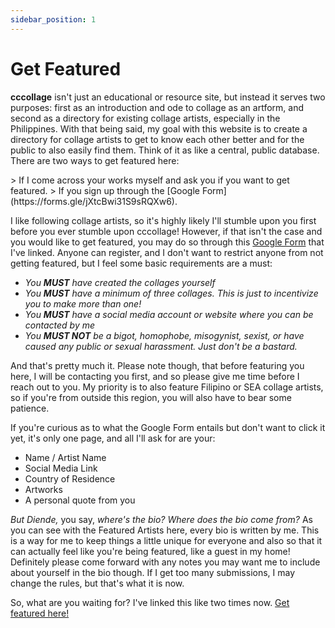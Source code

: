 ```yaml
---
sidebar_position: 1
---
```


# Get Featured


**cccollage** isn't just an educational or resource site, but instead it serves two purposes: first as an introduction and ode to collage as an artform, and second as a directory for existing collage artists, especially in the Philippines. With that being said, my goal with this website is to create a directory for collage artists to get to know each other better and for the public to also easily find them. Think of it as like a central, public database. There are two ways to get featured here:

<Tabs>
  <TabItem value="first-way" label="Method No. 1" default>
    > If I come across your works myself and ask you if you want to get featured.
  </TabItem>
  <TabItem value="second-way" label="Method No. 2">
    > If you sign up through the [Google Form](https://forms.gle/jXtcBwi31S9sRQXw6).
  </TabItem>
</Tabs>

I like following collage artists, so it's highly likely I'll stumble upon you first before you ever stumble upon cccollage! However, if that isn't the case and you would like to get featured, you may do so through this [Google Form](https://forms.gle/jXtcBwi31S9sRQXw6) that I've linked. Anyone can register, and I don't want to restrict anyone from not getting featured, but I feel some basic requirements are a must:

- *You **MUST** have created the collages yourself*
- *You **MUST** have a minimum of three collages. This is just to incentivize you to make more than one!*
- *You **MUST** have a social media account or website where you can be contacted by me*
- *You **MUST NOT** be a bigot, homophobe, misogynist, sexist, or have caused any public or sexual harassment. Just don't be a bastard.* 

And that's pretty much it. Please note though, that before featuring you here, I will be contacting you first, and so please give me time before I reach out to you. My priority is to also feature Filipino or SEA collage artists, so if you're from outside this region, you will also have to bear some patience.

If you're curious as to what the Google Form entails but don't want to click it yet, it's only one page, and all I'll ask for are your:
- Name / Artist Name
- Social Media Link 
- Country of Residence
- Artworks
- A personal quote from you

*But Diende,* you say, *where's the bio? Where does the bio come from?* As you can see with the Featured Artists here, every bio is written by me. This is a way for me to keep things a little unique for everyone and also so that it can actually feel like you're being featured, like a guest in my home! Definitely please come forward with any notes you may want me to include about yourself in the bio though. If I get too many submissions, I may change the rules, but that's what it is now.

So, what are you waiting for? I've linked this like two times now. [Get featured here!](https://forms.gle/jXtcBwi31S9sRQXw6) 
